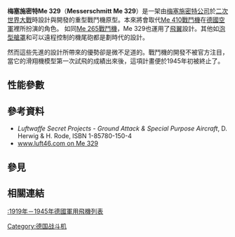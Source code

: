 <!-- This article is a part of [[Wikipedia:WikiProject_Aircraft|Wikipedia:WikiProject Aircraft]]. Please see [[Wikipedia:WikiProject_Aircraft/page_content|Wikipedia:WikiProject Aircraft/page content]] for recommended layout. -->
{{infobox Aircraft
 |name = 梅塞施密特Me 329
 |type = [[戰鬥機|重型戰鬥機]]
 |manufacturer = [[梅塞施密特|梅塞施密特]]
 |image = File:Messerschmitt Me329.jpg
 |caption = 
 |designer =
 |first flight =
 |introduced =
 |retired =
 |produced =
 |number built = 0
 |status = 原型機
 |unit cost =
 |primary user = [[德國空軍|德國空軍]]
 |more users = 
 |developed from = [[Me_265戰鬥機|Me 265戰鬥機]]
 |variants with their own articles = 
}}
'''梅塞施密特Me 329'''（'''Messerschmitt Me 329'''）是一架由[[梅塞施密特|梅塞施密特公司]]於[[二次世界大戰|二次世界大戰]]時設計與開發的重型戰鬥機原型。本來將會取代[[Me_410戰鬥機|Me 410戰鬥機]]在[[德國空軍|德國空軍]]裡所扮演的角色。
如同[[Me_265戰鬥機|Me 265戰鬥機]]，Me 329也運用了[[飛翼|飛翼]]設計。其他如[[泡型艙罩|泡型艙罩]]和可以遠程控制的機尾砲都是劃時代的設計。

然而這些先進的設計所帶來的優勢卻是微不足道的。戰鬥機的開發不被官方注目，當它的滑翔機模型第一次試飛的成績出來後，這項計畫便於1945年初被終止了。

== 性能參數 ==
{{aircraft specifications

|plane 
|prop

|ref=

|crew=2名
|capacity=
|payload main=
|payload alt=
|length main= 7.715 m
|length alt=
|span main=17.50 m
|span alt=
|height main=4.74 m
|height alt=
|area main= 55.00 m<sup>2</sup>
|area alt= 
|airfoil=
|empty weight main= 6,950 kg
|empty weight alt= 
|loaded weight main= 12,150 kg
|loaded weight alt= 
|useful load main= 
|useful load alt= 
|max takeoff weight main= 
|max takeoff weight alt= 
|more general=

|engine (jet)=
|type of jet=
|number of jets=
|thrust main= 
|thrust alt= 
|thrust original=
|afterburning thrust main=
|afterburning thrust alt= 
|engine (prop)= [[DB603發動機|Daimler-Benz DB603]]
|type of prop=
|number of props= 2
|power main=3,500 hp
|power alt=
|power original=

|max speed main= 685 km/h at 7,000 m
|max speed alt= 
|cruise speed main= 
|cruise speed alt= 
|stall speed main= 
|stall speed alt= 
|never exceed speed main= 
|never exceed speed alt= 
|range main= 2,520 km
|range alt=
|ceiling main= 12,500 m
|ceiling alt= 
|climb rate main= 
|climb rate alt= 
|loading main=
|loading alt=
|thrust/weight=
|power/mass main=
|power/mass alt=
|more performance=

|armament=*2x[[MG151機砲|MG151/20]] 
*4x [[MK108機砲|MK108機砲]],
*1x [[MK114機砲|MK114機砲]]於機鼻
*1x [[MG151機砲|MG151/20]]於機尾
*可搭載1,000kg的炸彈

|avionics=

}}

== 參考資料 ==
*''Luftwaffe Secret Projects - Ground Attack & Special Purpose Aircraft'', D. Herwig & H. Rode, ISBN 1-85780-150-4
*[http://www.luft46.com/mess/me329.html www.luft46.com on Me 329] {{Wayback|url=http://www.luft46.com/mess/me329.html |date=20201215072610 }}

== 參見 ==

== 相關連結 ==

[[:1919年－1945年德國軍用飛機列表|:1919年－1945年德國軍用飛機列表]]


{{aircontent

|related=
*[[Me_265戰鬥機|Me 265戰鬥機]]

|similar aircraft=
*[[Me_210戰鬥機|Me 210戰鬥機]]
*[[Me_410戰鬥機|Me 410戰鬥機]]

|see also=
}}

{{Authority control}}
[[Category:德国战斗机|Category:德国战斗机]]